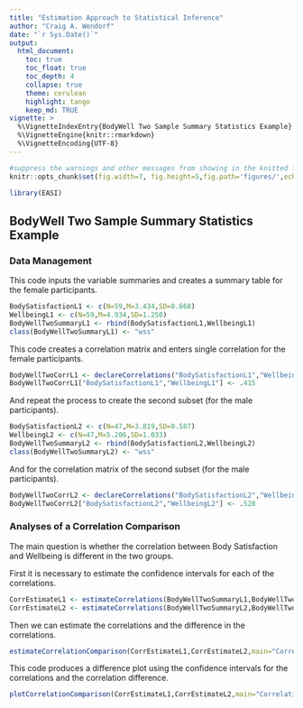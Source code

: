 ```yaml
---
title: "Estimation Approach to Statistical Inference"
author: "Craig A. Wendorf"
date: "`r Sys.Date()`"
output:
  html_document:
    toc: true
    toc_float: true
    toc_depth: 4
    collapse: true
    theme: cerulean
    highlight: tango
    keep_md: TRUE
vignette: >
  %\VignetteIndexEntry{BodyWell Two Sample Summary Statistics Example}
  %\VignetteEngine{knitr::rmarkdown}
  %\VignetteEncoding{UTF-8}
---
```


```r
#suppress the warnings and other messages from showing in the knitted file.
knitr::opts_chunk$set(fig.width=7, fig.height=5,fig.path='figures/',echo=TRUE,warning=FALSE,message=FALSE)
```

```r
library(EASI)
```

## BodyWell Two Sample Summary Statistics Example

### Data Management

This code inputs the variable summaries and creates a summary table for the female participants.
```r
BodySatisfactionL1 <- c(N=59,M=3.434,SD=0.668)
WellbeingL1 <- c(N=59,M=4.934,SD=1.250)
BodyWellTwoSummaryL1 <- rbind(BodySatisfactionL1,WellbeingL1)
class(BodyWellTwoSummaryL1) <- "wss"
```

This code creates a correlation matrix and enters single correlation for the female participants.
```r
BodyWellTwoCorrL1 <- declareCorrelations("BodySatisfactionL1","WellbeingL1")
BodyWellTwoCorrL1["BodySatisfactionL1","WellbeingL1"] <- .415
```

And repeat the process to create the second subset (for the male participants).
```r
BodySatisfactionL2 <- c(N=47,M=3.819,SD=0.587)
WellbeingL2 <- c(N=47,M=5.206,SD=1.033)
BodyWellTwoSummaryL2 <- rbind(BodySatisfactionL2,WellbeingL2)
class(BodyWellTwoSummaryL2) <- "wss"
```

And for the correlation matrix of the second subset (for the male participants).
```r
BodyWellTwoCorrL2 <- declareCorrelations("BodySatisfactionL2","WellbeingL2")
BodyWellTwoCorrL2["BodySatisfactionL2","WellbeingL2"] <- .528
```

### Analyses of a Correlation Comparison

The main question is whether the correlation between Body Satisfaction and Wellbeing is different in the two groups.

First it is necessary to estimate the confidence intervals for each of the correlations.
```r
CorrEstimateL1 <- estimateCorrelations(BodyWellTwoSummaryL1,BodyWellTwoCorrL1)
CorrEstimateL2 <- estimateCorrelations(BodyWellTwoSummaryL2,BodyWellTwoCorrL2)
```

Then we can estimate the correlations and the difference in the correlations.
```r
estimateCorrelationComparison(CorrEstimateL1,CorrEstimateL2,main="Correlations for the Gender Groups",labels=c("Females","Males"))
```

This code produces a difference plot using the confidence intervals for the correlations and the correlation difference.
```r
plotCorrelationComparison(CorrEstimateL1,CorrEstimateL2,main="Correlations for the Gender Groups",labels=c("Females","Males"),ylim=c(-1,1))
```